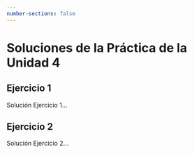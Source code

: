 ```yaml
---
number-sections: false
---
```


```{=latex}
\thispagestyle{primerapagina}
```

# Soluciones de la Práctica de la Unidad 4

## Ejercicio 1

Solución Ejercicio 1...

## Ejercicio 2

Solución Ejercicio 2...
